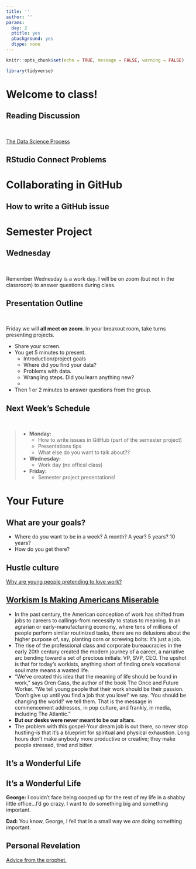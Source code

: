 ```yaml
---
title: ''
author: ''
params:
  day: 2
  ptitle: yes
  pbackground: yes
  dtype: none
---
```


```r
knitr::opts_chunk$set(echo = TRUE, message = FALSE, warning = FALSE)

library(tidyverse)
```

# Welcome to class! {data-background=#e8c35d}

## Reading Discussion

<br>

[The Data Science Process](https://medium.springboard.com/the-data-science-process-the-complete-laymans-guide-to-what-a-data-scientist-actually-does-ca3e166b7c67)

## RStudio Connect Problems

# Collaborating in GitHub {data-background=#e8c35d}

## How to write a GitHub issue

# Semester Project  {data-background=#e8c35d}

## Wednesday

<br>

Remember Wednesday is a work day. I will be on zoom (but not in the classroom) to answer questions during class.

## Presentation Outline

<br>

Friday we will **all meet on zoom**. In your breakout room, take turns presenting projects.

- Share your screen.
- You get 5 minutes to present.
  - Introduction/project goals
  - Where did you find your data?
  - Problems with data.
  - Wrangling steps. Did you learn anything new?
  - 
- Then 1 or 2 minutes to answer questions from the group.


## Next Week's Schedule

<br>

>- **Monday:**
>   - How to write issues in GitHub (part of the semester project)
>   - Presentations tips
>   - What else do you want to talk about??
>- **Wednesday:**
>   - Work day (no offical class)
>- **Friday:**
>   - Semester project presentations!



<!--------------------
## View Data at the Atomic Level

"None of us would admit now that we didn't realize...there...had to be spread in the data; we...just didn't realize how big it could be."

> - What key observations came by looking at the data
>   - small sample sizes
>   - values above 100%
>   - increasing # of patients at 100%
> - The Mean is Not the Distribution
-------------------------------------------->


<!------------------------
# Interactive Graphs {data-background=#e8c35d}

## Example: `library(DT)`

Make a new Rmd file that just has the following in it (including the default yaml). 

```r
knitr::opts_chunk$set(echo = TRUE)
```

```r
library(DT)
datatable(iris)
```

Then, try knitting and pushing the files to GitHub

## Setting up R-Studio

> - Visit https://shiny.byui.edu/connect and log-in
> - Click on the publish button and choose "Manage Accounts"
> - Click the "connect" button and ensure the "Enable publishing to RStudio Connect" is checked
> - Use shiny.byui.edu as the server name.
> - Then knitting the .rmd file they click on the publish button

## Example: `library(DT)`

Look at the [DT: An R interface to the DataTables library](http://rstudio.github.io/DT/) website and find one or two modifications that you could make to your table output to move beyond the default.
-------------------------------->


<!-- Putting information in your file [My interactive](https://shiny.byui.edu/connect/#/apps/3/access) -->









# Your Future {data-background=#e8c35d}

## What are your goals?

- Where do you want to be in a week? A month? A year? 5 years? 10 years?
- How do you get there?


## Hustle culture

[Why are young people pretending to love work?](https://www.nytimes.com/2019/01/26/business/against-hustle-culture-rise-and-grind-tgim.html)

## [Workism Is Making Americans Miserable](https://www.theatlantic.com/ideas/archive/2019/02/religion-workism-making-americans-miserable/583441/?fbclid=IwAR1CiPDQJ8WpE7IyxwXBB_-cyy2gLo3Ecvhjbl3ude9_JRU5XcHTlcVtGKI)

<section style="text-align: left;">

- In the past century, the American conception of work has shifted from jobs to careers to callings-from necessity to status to meaning. In an agrarian or early-manufacturing economy, where tens of millions of people perform similar routinized tasks, there are no delusions about the higher purpose of, say, planting corn or screwing bolts: It's just a job.
- The rise of the professional class and corporate bureaucracies in the early 20th century created the modern journey of a career, a narrative arc bending toward a set of precious initials: VP, SVP, CEO. The upshot is that for today's workists, anything short of finding one's vocational soul mate means a wasted life.
- "We've created this idea that the meaning of life should be found in work," says Oren Cass, the author of the book The Once and Future Worker. "We tell young people that their work should be their passion. 'Don't give up until you find a job that you love!' we say. 'You should be changing the world!' we tell them. That is the message in commencement addresses, in pop culture, and frankly, in media, including The Atlantic."
- **But our desks were never meant to be our altars.**
- The problem with this gospel-Your dream job is out there, so never stop hustling-is that it's a blueprint for spiritual and physical exhaustion. Long hours don't make anybody more productive or creative; they make people stressed, tired and bitter.

</section>


## It's a Wonderful Life

## It's a Wonderful Life

**George:** I couldn't face being cooped up for the rest of my life in a shabby little office...I'd go crazy. I want to do something big and something important.

**Dad:** You know, George, I fell that in a small way we *are* doing something important.

## Personal Revelation

[Advice from the prophet.](https://www.churchofjesuschrist.org/study/general-conference/2018/04/revelation-for-the-church-revelation-for-our-lives?lang=eng)